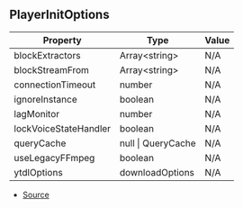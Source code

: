 ## PlayerInitOptions

| Property | Type | Value |
| ----------- | ----------- | ----------- |
| blockExtractors | Array\<string> | N/A |
| blockStreamFrom | Array\<string> | N/A |
| connectionTimeout | number | N/A |
| ignoreInstance | boolean | N/A |
| lagMonitor | number | N/A |
| lockVoiceStateHandler | boolean | N/A |
| queryCache | null \| QueryCache | N/A |
| useLegacyFFmpeg | boolean | N/A |
| ytdlOptions | downloadOptions | N/A |


- [Source](https://github.com/Androz2091/discord-player/blob/e2a9cfc/packages/discord-player/src/types/types.ts#L346)